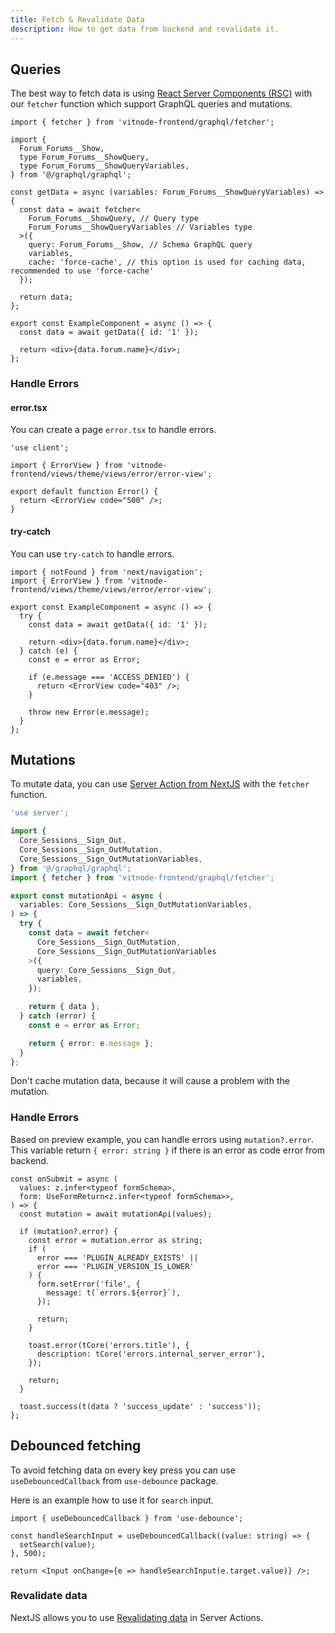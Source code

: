 ```yaml
---
title: Fetch & Revalidate Data
description: How to get data from backend and revalidate it.
---
```


## Queries

The best way to fetch data is using [React Server Components (RSC)](https://react.dev/reference/rsc/server-components) with our `fetcher` function which support GraphQL queries and mutations.

```tsx title="example-component.tsx"
import { fetcher } from 'vitnode-frontend/graphql/fetcher';

import {
  Forum_Forums__Show,
  type Forum_Forums__ShowQuery,
  type Forum_Forums__ShowQueryVariables,
} from '@/graphql/graphql';

const getData = async (variables: Forum_Forums__ShowQueryVariables) => {
  const data = await fetcher<
    Forum_Forums__ShowQuery, // Query type
    Forum_Forums__ShowQueryVariables // Variables type
  >({
    query: Forum_Forums__Show, // Schema GraphQL query
    variables,
    cache: 'force-cache', // this option is used for caching data, recommended to use 'force-cache'
  });

  return data;
};

export const ExampleComponent = async () => {
  const data = await getData({ id: '1' });

  return <div>{data.forum.name}</div>;
};
```

### Handle Errors

#### error.tsx

You can create a page `error.tsx` to handle errors.

```tsx title="error.tsx"
'use client';

import { ErrorView } from 'vitnode-frontend/views/theme/views/error/error-view';

export default function Error() {
  return <ErrorView code="500" />;
}
```

#### try-catch

You can use `try-catch` to handle errors.

```tsx title="example-component.tsx"
import { notFound } from 'next/navigation';
import { ErrorView } from 'vitnode-frontend/views/theme/views/error/error-view';

export const ExampleComponent = async () => {
  try {
    const data = await getData({ id: '1' });

    return <div>{data.forum.name}</div>;
  } catch (e) {
    const e = error as Error;

    if (e.message === 'ACCESS_DENIED') {
      return <ErrorView code="403" />;
    }

    throw new Error(e.message);
  }
};
```

## Mutations

To mutate data, you can use [Server Action from NextJS](https://nextjs.org/docs/app/building-your-application/data-fetching/server-actions-and-mutations) with the `fetcher` function.

```ts title="hooks/mutation-api.ts"
'use server';

import {
  Core_Sessions__Sign_Out,
  Core_Sessions__Sign_OutMutation,
  Core_Sessions__Sign_OutMutationVariables,
} from '@/graphql/graphql';
import { fetcher } from 'vitnode-frontend/graphql/fetcher';

export const mutationApi = async (
  variables: Core_Sessions__Sign_OutMutationVariables,
) => {
  try {
    const data = await fetcher<
      Core_Sessions__Sign_OutMutation,
      Core_Sessions__Sign_OutMutationVariables
    >({
      query: Core_Sessions__Sign_Out,
      variables,
    });

    return { data };
  } catch (error) {
    const e = error as Error;

    return { error: e.message };
  }
};
```

<Callout title="Cache Mutation" type="warn">
  Don't cache mutation data, because it will cause a problem with the mutation.
</Callout>

### Handle Errors

Based on preview example, you can handle errors using `mutation?.error`. This variable return `{ error: string }` if there is an error as code error from backend.

```tsx title="use-form.ts"
const onSubmit = async (
  values: z.infer<typeof formSchema>,
  form: UseFormReturn<z.infer<typeof formSchema>>,
) => {
  const mutation = await mutationApi(values);

  if (mutation?.error) {
    const error = mutation.error as string;
    if (
      error === 'PLUGIN_ALREADY_EXISTS' ||
      error === 'PLUGIN_VERSION_IS_LOWER'
    ) {
      form.setError('file', {
        message: t(`errors.${error}`),
      });

      return;
    }

    toast.error(tCore('errors.title'), {
      description: tCore('errors.internal_server_error'),
    });

    return;
  }

  toast.success(t(data ? 'success_update' : 'success'));
};
```

## Debounced fetching

To avoid fetching data on every key press you can use `useDebouncedCallback` from `use-debounce` package.

Here is an example how to use it for `search` input.

```tsx
import { useDebouncedCallback } from 'use-debounce';

const handleSearchInput = useDebouncedCallback((value: string) => {
  setSearch(value);
}, 500);

return <Input onChange={e => handleSearchInput(e.target.value)} />;
```

### Revalidate data

NextJS allows you to use [Revalidating data](https://nextjs.org/docs/app/building-your-application/data-fetching/server-actions-and-mutations#revalidating-data) in Server Actions.
